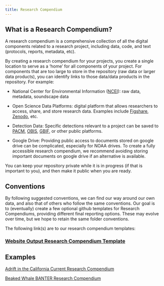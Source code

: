```yaml
---
title: Research Compendium
---
```


## What is a Research Compendium?

A research compendium is a comprehensive collection of all the digital components related to a research project, including data, code, and text (protocols, reports, metadata, etc).

By creating a research compendium for your projects, you create a single location to serve as a 'home' for all components of your project. For components that are too large to store in the repository (raw data or larger data products), you can identify links to those data/data products in the repository. For example:

-   National Center for Environmental Information ([NCEI](https://www.ncei.noaa.gov/products/passive-acoustic-data)): raw data, metadata, soundscape data

-   Open Science Data Platforms: digital platform that allows researchers to access, share, and store research data. Examples include [Figshare](https://figshare.com/), [Zenodo](https://zenodo.org/), etc.

-   Detection Data: Specific detections relevant to a project can be saved to [PACM](https://www.fisheries.noaa.gov/resource/data/passive-acoustic-cetacean-map), [OBIS](https://obis.org/), [GBIF](https://www.gbif.org/), or other public platforms.

-   Google Drive: Providing public access to documents stored on google drive can be complicated, especially for NOAA drives. To create a fully accessible research compendium, we recommend avoiding storing important documents on google drive if an alternative is available.

You can keep your repository private while it is in progress (if that is important to you), and then make it public when you are ready.

## Conventions

By following suggested conventions, we can find our way around our own data, and also that of others who follow the same conventions. Our goal is to (eventually) create a few optional github templates for Research Compendiums, providing different final reporting options. These may evolve over time, but we hope to retain the same folder conventions.

The following link(s) are to our research compendium templates:

### [Website Output Research Compendium Template](https://sael-swfsc.github.io/PAM_template_ResearchCompendium/)

## Examples

[Adrift in the California Current Research Compendium](https://github.com/SAEL-SWFSC/Adrift)

[Beaked Whale BANTER Research Compendium](https://github.com/shannonrankin/BANTER_BeakedWhales)
